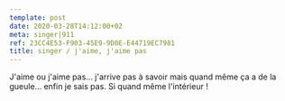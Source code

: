 ```yaml
---
template: post
date: 2020-03-28T14:12:00+02
meta: singer|911
ref: 23CC4E53-F903-45E9-9D0E-E44719EC7981
title: singer / j'aime, j'aime pas
---
```

J'aime ou j'aime pas... j'arrive pas à savoir mais quand même ça a de la gueule... enfin je sais pas. Si quand même l'intérieur !

<visuel instagramId="B9RxfKiBdgG"/>
